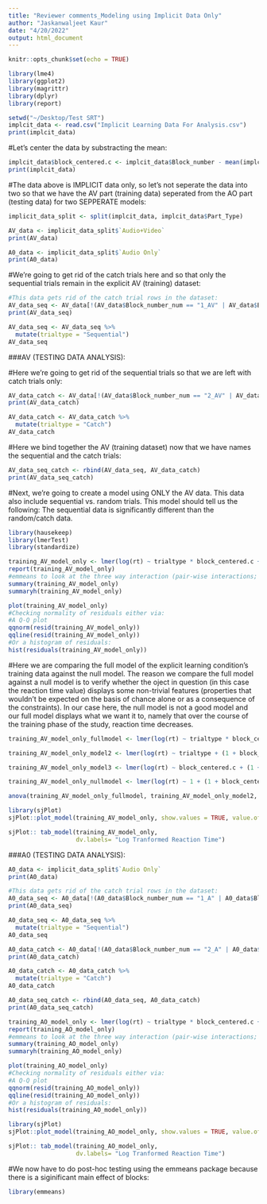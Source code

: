 ```yaml
---
title: "Reviewer comments_Modeling using Implicit Data Only"
author: "Jaskanwaljeet Kaur"
date: "4/20/2022"
output: html_document
---
```


```r
knitr::opts_chunk$set(echo = TRUE)
```

```r
library(lme4)
library(ggplot2)
library(magrittr)
library(dplyr)
library(report)

setwd("~/Desktop/Test SRT")
implcit_data <- read.csv("Implicit Learning Data For Analysis.csv")
print(implcit_data)
```
#Let's center the data by substracting the mean:
```r
implcit_data$block_centered.c <- implcit_data$Block_number - mean(implcit_data$Block_number)
print(implcit_data)
```
#The data above is IMPLICIT data only, so let's not seperate the data into two so that we have the AV part (training data) seperated from the AO part (testing data) for two SEPPERATE models:
```r
implicit_data_split <- split(implcit_data, implcit_data$Part_Type)

AV_data <- implicit_data_split$`Audio+Video`
print(AV_data)

A0_data <- implicit_data_split$`Audio Only`
print(A0_data)
```
#We're going to get rid of the catch trials here and so that only the sequential trials remain in the explicit AV (training) dataset:
```r
#This data gets rid of the catch trial rows in the dataset:
AV_data_seq <- AV_data[!(AV_data$Block_number_num == "1_AV" | AV_data$Block_number_num == "6_AV"| AV_data$Block_number_num == "ten_AV"),]
print(AV_data_seq)

AV_data_seq <- AV_data_seq %>%
  mutate(trialtype = "Sequential")
AV_data_seq
```
###AV (TESTING DATA ANALYSIS):


#Here we're going to get rid of the sequential trials so that we are left with catch trials only:
```r
AV_data_catch <- AV_data[!(AV_data$Block_number_num == "2_AV" | AV_data$Block_number_num == "3_AV" | AV_data$Block_number_num == "4_AV" | AV_data$Block_number_num == "5_AV"| AV_data$Block_number_num == "7_AV"| AV_data$Block_number_num == "8_AV" | AV_data$Block_number_num == "9_AV"),]
print(AV_data_catch)

AV_data_catch <- AV_data_catch %>%
  mutate(trialtype = "Catch")
AV_data_catch
```
#Here we bind together the AV (training dataset) now that we have names the sequential and the catch trials:
```r
AV_data_seq_catch <- rbind(AV_data_seq, AV_data_catch)
print(AV_data_seq_catch)
```
#Next, we're going to create a model using ONLY the AV data. This data also include sequential vs. random trials. This model should tell us the following: The sequential data is significantly different than the random/catch data.
```r
library(hausekeep)
library(lmerTest)
library(standardize)

training_AV_model_only <- lmer(log(rt) ~ trialtype * block_centered.c + (1 + block_centered.c | participant_id), data = AV_data_seq_catch, control = lmerControl(optimizer = 'bobyqa'))
report(training_AV_model_only)
#emmeans to look at the three way interaction (pair-wise interactions; plot this as well.)
summary(training_AV_model_only)
summaryh(training_AV_model_only)

plot(training_AV_model_only)
#Checking normality of residuals either via:
#A Q-Q plot 
qqnorm(resid(training_AV_model_only))
qqline(resid(training_AV_model_only))
#Or a histogram of residuals:
hist(residuals(training_AV_model_only))
```
#Here we are comparing the full model of the explicit learning condition's training data against the null model. The reason we compare the full model against a null model is to verify whether the oject in question (in this case the reaction time value) displays some non-trivial features (properties that wouldn't be expected on the basis of chance alone or as a consequence of the constraints). In our case here, the null model is not a good model and our full model displays what we want it to, namely that over the course of the training phase of the study, reaction time decreases.
```r
training_AV_model_only_fullmodel <- lmer(log(rt) ~ trialtype * block_centered.c + (1 + block_centered.c | participant_id), data = AV_data_seq_catch, control = lmerControl(optimizer = 'bobyqa'))

training_AV_model_only_model2 <- lmer(log(rt) ~ trialtype + (1 + block_centered.c | participant_id), data = AV_data_seq_catch, control = lmerControl(optimizer = 'bobyqa'))

training_AV_model_only_model3 <- lmer(log(rt) ~ block_centered.c + (1 + block_centered.c | participant_id), data = AV_data_seq_catch, control = lmerControl(optimizer = 'bobyqa'))

training_AV_model_only_nullmodel <- lmer(log(rt) ~ 1 + (1 + block_centered.c | participant_id), data = AV_data_seq_catch, control = lmerControl(optimizer = 'bobyqa'))

anova(training_AV_model_only_fullmodel, training_AV_model_only_model2, training_AV_model_only_model3, training_AV_model_only_nullmodel)
```
```r
library(sjPlot)
sjPlot::plot_model(training_AV_model_only, show.values = TRUE, value.offset = .3, vline.color = "yellow", title = "Reaction Time Estimates", sort.est = TRUE)
```
```r
sjPlot:: tab_model(training_AV_model_only,
                   dv.labels= "Log Tranformed Reaction Time")
```



###A0 (TESTING DATA ANALYSIS):


```r
A0_data <- implicit_data_split$`Audio Only`
print(A0_data)
```
```r
#This data gets rid of the catch trial rows in the dataset:
A0_data_seq <- A0_data[!(A0_data$Block_number_num == "1_A" | A0_data$Block_number_num == "6_A"| A0_data$Block_number_num == "ten_A"),]
print(A0_data_seq)

A0_data_seq <- A0_data_seq %>%
  mutate(trialtype = "Sequential")
A0_data_seq
```
```r
A0_data_catch <- A0_data[!(A0_data$Block_number_num == "2_A" | A0_data$Block_number_num == "3_A" | A0_data$Block_number_num == "4_A" | A0_data$Block_number_num == "5_A"| A0_data$Block_number_num == "7_A"| A0_data$Block_number_num == "8_A" | A0_data$Block_number_num == "9_A"),]
print(A0_data_catch)

A0_data_catch <- A0_data_catch %>%
  mutate(trialtype = "Catch")
A0_data_catch
```
```r
A0_data_seq_catch <- rbind(A0_data_seq, A0_data_catch)
print(A0_data_seq_catch)
```
```r
training_AO_model_only <- lmer(log(rt) ~ trialtype * block_centered.c + (1 + block_centered.c | participant_id), data = A0_data_seq_catch, control = lmerControl(optimizer = 'bobyqa'))
report(training_AO_model_only)
#emmeans to look at the three way interaction (pair-wise interactions; plot this as well.)
summary(training_AO_model_only)
summaryh(training_AO_model_only)

plot(training_AO_model_only)
#Checking normality of residuals either via:
#A Q-Q plot 
qqnorm(resid(training_AO_model_only))
qqline(resid(training_AO_model_only))
#Or a histogram of residuals:
hist(residuals(training_AO_model_only))
```
```r
library(sjPlot)
sjPlot::plot_model(training_AO_model_only, show.values = TRUE, value.offset = .3, vline.color = "yellow", title = "Reaction Time Estimates", sort.est = TRUE)
```
```r
sjPlot:: tab_model(training_AO_model_only,
                   dv.labels= "Log Tranformed Reaction Time")
```

#We now have to do post-hoc testing using the emmeans package because there is a siginificant main effect of blocks:
```r
library(emmeans)


```


















